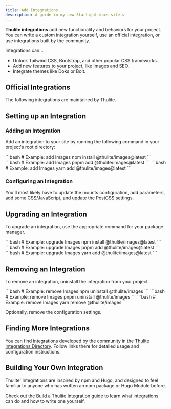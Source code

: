 ```yaml
---
title: Add Integrations
description: A guide in my new Starlight docs site.s
---
```


**Thulite integrations** add new functionality and behaviors for your project. You can write a custom integration yourself, use an official integration, or use integrations built by the community.

Integrations can…

- Unlock Tailwind CSS, Bootstrap, and other popular CSS frameworks.
- Add new features to your project, like Images and SEO.
- Integrate themes like Doks or Bolt.

## Official Integrations

The following integrations are maintained by Thulite.

<IntegrationsNav />

## Setting up an Integration

### Adding an Integration

Add an integration to your site by running the following command in your project's root directory:

<Tabs>
  <TabItem label="npm">
```bash
  # Example: add Images
  npm install @thulite/images@latest
```
  </TabItem>
  <TabItem label="pnpm">
```bash
  # Example: add Images
  pnpm add @thulite/images@latest
```
  </TabItem>
  <TabItem label="Yarn">
```bash
  # Example: add Images
  yarn add @thulite/images@latest
```
  </TabItem>
</Tabs>

### Configuring an Integration

You'll most likely have to update the mounts configuration, add parameters, add some CSS/JavaScript, and update the PostCSS settings.

## Upgrading an Integration

To upgrade an integration, use the appropriate command for your package manager.

<Tabs>
  <TabItem label="npm">
```bash
  # Example: upgrade Images
  npm install @thulite/images@latest
```
  </TabItem>
  <TabItem label="pnpm">
```bash
  # Example: upgrade Images
  pnpm add @thulite/images@latest
```
  </TabItem>
  <TabItem label="Yarn">
```bash
  # Example: upgrade Images
  yarn add @thulite/images@latest
```
  </TabItem>
</Tabs>

## Removing an Integration

To remove an integration, uninstall the integration from your project.

<Tabs>
  <TabItem label="npm">
```bash
  # Example: remove Images
  npm uninstall @thulite/images
```
  </TabItem>
  <TabItem label="pnpm">
```bash
  # Example: remove Images
  pnpm uninstall @thulite/images
```
  </TabItem>
  <TabItem label="Yarn">
```bash
  # Example: remove Images
  yarn remove @thulite/images
```
  </TabItem>
</Tabs>

Optionally, remove the configuration settings.

## Finding More Integrations

You can find integrations developed by the community in the [Thulite Integrations Directory](https://thulite.io/integrations/). Follow links there for detailed usage and configuration instructions.

## Building Your Own Integration

Thulite' Integrations are inspired by npm and Hugo, and designed to feel familiar to anyone who has written an npm package or Hugo Module before.

Check out the [Build a Thulite Integration](/guides/integrations/) guide to learn what integrations can do and how to write one yourself.
